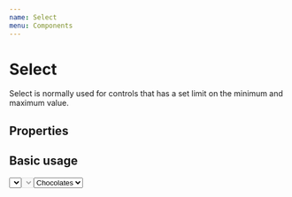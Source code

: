```yaml
---
name: Select
menu: Components
---
```



# Select

Select is normally used for controls that has a set limit on the minimum and maximum value.

## Properties

<Props of={Select} />

## Basic usage

<Playground>
  <Select value="Chocolates" />
  <Select value="Chocolates" disabled />
  <Select value="chocolates">
    <Option value="chocolates">Chocolates</Option>
    <Option value="tea">Tea</Option>
    <Option value="coffee">Coffee</Option>
  </Select>
</Playground>
